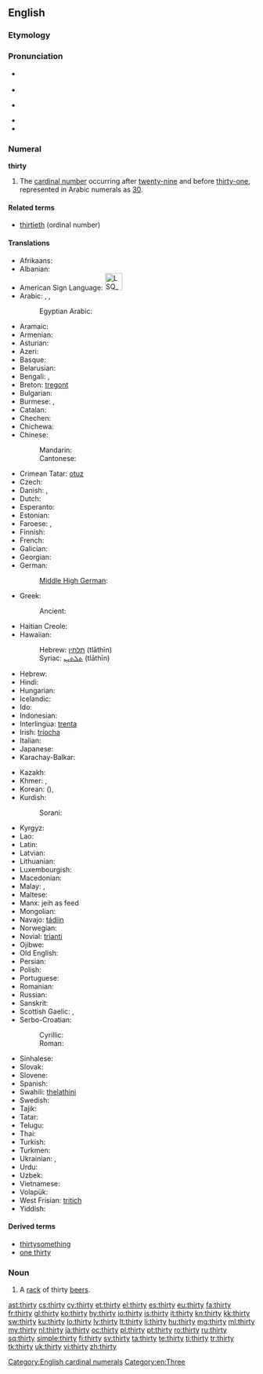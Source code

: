 ==English==

===Etymology===
{{etyl|ang}} {{term|þritig|þritiġ|lang=ang|sc=Latinx}}

===Pronunciation===
* {{a|UK}} {{IPA|/ˈθɜːti/}}
* {{audio|en-uk-thirty.ogg|Audio (UK)}}
* {{a|US}} {{IPA|/ˈθɚɾij/}}
* {{audio|en-us-thirty.ogg|Audio (US)}}
* {{rhymes|ɜː(r)ti}}

===Numeral===
'''thirty'''

# The [[cardinal number]] occurring after [[twenty-nine]] and before [[thirty-one]], represented in Arabic numerals as [[30]].

====Related terms====
* [[thirtieth]] (ordinal number)

====Translations====
{{trans-top|cardinal number}}
* Afrikaans: {{t|af|dertig}}
* Albanian: {{t|sq|tridhjetë}}
* American Sign Language: [[Image:LSQ 30.jpg|35px]]
* Arabic: {{t|ar|ثلاثين|tr=ṯalāṯīn|alt=ثَلاثِينَ|sc=Arab}}, {{qualifier|only nominative, formal}} {{t|ar|ثلاثون|tr=ṯalāṯūn|alt=ثَلاثُونَ|sc=Arab}}, {{qualifier|numeral}} {{t|ar|٣٠|sc=Arab}}
*: Egyptian Arabic: {{tø|arz|تلاتين|tr=talātīn|sc=Arab|xs=Egyptian Arabic}}
* Aramaic:
* Armenian: {{t+|hy|երեսուն|tr=eresun}}
* Asturian: {{t-|ast|trenta|xs=Asturian}}
* Azeri: {{t|az|otuz}}
* Basque: {{t|eu|hogeita hamar|xs=Basque}}
* Belarusian: {{t|be|трыццаць|tr=trýccacʹ|sc=Cyrl}}
* Bengali: {{t|bn|ত্রিশ|tr=trish|sc=Beng}}, {{t|bn|তিরিশ|tr=tirish|sc=Beng}}
* Breton: [[tregont]]
* Bulgarian: {{t|bg|тридесет|tr=trídeset|sc=Cyrl}}
* Burmese: {{t|my|သုံးဆယ်|tr=thon:zè|sc=Mymr}}, {{qualifier|numeral}} {{t|my|၃၀|sc=Mymr}}
* Catalan: {{t+|ca|trenta}}
* Chechen: {{tø|ce|ткъе итт|tr=tqe itt}}
* Chichewa: {{tø|ny|makumi atatu}}
* Chinese:
*: Mandarin: {{t|zh|三十|tr=sānshí|sc=Hani}}
*: Cantonese: {{t|yue|卅|tr=sā<sup>1</sup>|sc=Hani}}
* Crimean Tatar: [[otuz#Crimean Tatar|otuz]]
* Czech: {{t-|cs|třicet}}
* Danish: {{t+|da|tredive}}, {{t-|da|tredve}}
* Dutch: {{t+|nl|dertig|f}}
* Esperanto: {{t+|eo|tridek|xs=Esperanto}}
* Estonian: {{t-|et|kolmkümmend}}
* Faroese: {{t|fo|tretivu}}, {{t|fo|tríati}}
* Finnish: {{t+|fi|kolmekymmentä}}
* French: {{t+|fr|trente|m}}
* Galician: {{t+|gl|trinta|xs=Galician}}
* Georgian: {{t|ka|ოცდაათი|tr=otsdaat'i|sc=Geor}}
* German: {{t+|de|dreißig|f}}
*: [[Middle High German]]: {{tø|gmh|drīȥic}}
* Greek: {{t|el|τριάντα|tr=triánda}}
*: Ancient: {{t|grc|τριάκοντα|tr=triákonta|sc=polytonic}}
* Haitian Creole: {{tø|ht|trant}}
* Hawaiian: {{tø|haw|kanakolu}}
*: Hebrew: [[תלתין]] (tlāthīn) {{c}}
*: Syriac: [[ܬܠܬܝܢ]] (tlāthīn) {{c}}
* Hebrew: {{t-|he|שלושים|m|f|alt=שְׁלוֹשִׁים|tr=shloshím}}
* Hindi: {{t+|hi|तीस|tr=tīs|sc=Deva}}
* Hungarian: {{t+|hu|harminc}}
* Icelandic: {{t|is|þrjátíu}}
* Ido: {{t+|io|triadek|xs=Ido}}
* Indonesian: {{t|id|tiga puluh}}
* Interlingua: [[trenta]]
* Irish: [[tríocha]]
* Italian: {{t+|it|trenta}}
* Japanese: {{t|ja|三十|tr=さんじゅう, sanjū|sc=Jpan}}
* Karachay-Balkar: {{tø|krc|отуз|tr=otuz|sc=Cyrl}}
{{trans-mid}}
* Kazakh: {{t|kk|отыз|tr=otız|sc=Cyrl}}
* Khmer: {{t|km|សាមសិប|tr=saam səp|sc=Khmr}}, {{qualifier|numeral}} {{t|km|៣០|sc=Khmr}}
* Korean: {{t|ko|삼십|tr=samsip|sc=Kore}} ({{t|ko|三十|sc=Kore}}), {{t|ko|서른|tr=seoreun|sc=Kore}}
* Kurdish:
*: Sorani: {{t-|ku|سی|sc=ku-Arab}}
* Kyrgyz: {{t|ky|отуз|tr=otuz|sc=Cyrl}}
* Lao: {{t|lo|ສາມສິບ|tr=săːm síp|sc=Laoo}}
* Latin: {{t-|la|triginta|alt=trīgintaː}}
* Latvian: {{t|lv|trīsdesmit}}
* Lithuanian: {{t|lt|trisdešimt}}
* Luxembourgish: {{t|lb|drësseg}}
* Macedonian: {{t|mk|триесет|tr=tríeset}}
* Malay: {{t|ms|tiga puluh}}, {{t|ms|telu puluh}}
* Maltese: {{t|mt|tlettin}}
* Manx: jeih as feed
* Mongolian: {{t|mn|гуч|tr=guč|sc=Cyrl}}
* Navajo: [[tádiin]]
* Norwegian: {{t-|no|tredve}}
* Novial: [[trianti]]
* Ojibwe: {{tø|oj|nisimidana}}
* Old English: {{t-|ang|þritig|alt=þrītiġ|xs=Old English}}
* Persian: {{t+|fa|سی|tr=si|xs=Persian}}
* Polish: {{t|pl|trzydzieści}}
* Portuguese: {{t+|pt|trinta}}
* Romanian: {{t+|ro|treizeci}}
* Russian: {{t+|ru|тридцать|tr=trídcatʹ}}
* Sanskrit: {{t|sa|त्रिंशत्|tr=triṁśat|xs=Sanskrit}}
* Scottish Gaelic: {{qualifier|old system}} {{t-|gd|deug|xs=Scottish Gaelic}} {{t-|gd|air fhichead|xs=Scottish Gaelic}}, {{qualifier|new system}} {{t-|gd|trìthead|xs=Scottish Gaelic}}
* Serbo-Croatian:
*: Cyrillic: {{t|sh|тридесет}}
*: Roman: {{t|sh|trideset}}
* Sinhalese: {{t|si|තිහ|tr=thiha|sc=Sinh}}
* Slovak: {{t|sk|tridsať}}
* Slovene: {{t+|sl|trideset}}
* Spanish: {{t+|es|treinta}}
* Swahili: [[thelathini]]
* Swedish: {{t+|sv|trettio}}
* Tajik: {{t|tg|си|tr=si|sc=Cyrl}}
* Tatar: {{t|tt|утыз|tr=utız|sc=Cyrl}}
* Telugu: {{t|te|ముప్ఫై|tr=mupphai}}
* Thai: {{t|th|สามสิบ|tr=săam sìp|sc=Thai}}
* Turkish: {{t+|tr|otuz}}
* Turkmen: {{t|tk|otuz}}
* Ukrainian: {{t|uk|тридцять|tr=trýdcjatʹ|sc=Cyrl}}, {{t|uk|трийцять|tr=trýjcjatʹ|sc=Cyrl}}
* Urdu: {{t|ur|تیس|tr=tīs|sc=ur-Arab}}
* Uzbek: {{t|uz|o'ttiz}}
* Vietnamese: {{t|vi|ba mươi}}
* Volapük: {{t|vo|kildeg}}
* West Frisian: [[tritich]]
* Yiddish: {{t|yi|דרייַסיק|tr=draysik|sc=Hebr}}
{{trans-bottom}}

====Derived terms====
* [[thirtysomething]]
* [[one thirty]]

===Noun===
{{en-noun|thirties}}

# {{slang}} A [[rack]] of thirty [[beer]]s.

[[Category:English cardinal numerals]]
[[Category:en:Three]]

[[ast:thirty]]
[[cs:thirty]]
[[cy:thirty]]
[[et:thirty]]
[[el:thirty]]
[[es:thirty]]
[[eu:thirty]]
[[fa:thirty]]
[[fr:thirty]]
[[gl:thirty]]
[[ko:thirty]]
[[hy:thirty]]
[[io:thirty]]
[[is:thirty]]
[[it:thirty]]
[[kn:thirty]]
[[kk:thirty]]
[[sw:thirty]]
[[ku:thirty]]
[[lo:thirty]]
[[lv:thirty]]
[[lt:thirty]]
[[li:thirty]]
[[hu:thirty]]
[[mg:thirty]]
[[ml:thirty]]
[[my:thirty]]
[[nl:thirty]]
[[ja:thirty]]
[[oc:thirty]]
[[pl:thirty]]
[[pt:thirty]]
[[ro:thirty]]
[[ru:thirty]]
[[sq:thirty]]
[[simple:thirty]]
[[fi:thirty]]
[[sv:thirty]]
[[ta:thirty]]
[[te:thirty]]
[[ti:thirty]]
[[tr:thirty]]
[[tk:thirty]]
[[uk:thirty]]
[[vi:thirty]]
[[zh:thirty]]